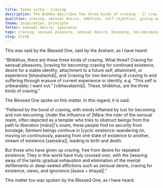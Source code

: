 ```yaml
---
title: Taṇhā sutta - Craving
description: The Buddha describes the three kinds of craving - 1) craving for sensual pleasures, 2) craving for becoming, and 3) craving for non-becoming.
qualities: craving, sensual desire, ambition, self-rejection, giving up
theme: inspiration, principle
fetter: sensual desire, ignorance
tags: craving, sensual pleasure, sensual desire, becoming, non-becoming, existence, non-existence, cyclic existence, mental defilements, iti, iti50-99
slug: iti58
---
```


This was said by the Blessed One, said by the Arahant, as I have heard:

“Bhikkhus, there are these three kinds of craving. What three? Craving for sensual pleasures, |craving for becoming::craving for continued existence, desire for a stable identity, attachment to a future self, attainment, or experience [bhavataṇhā]|, and |craving for non-becoming::A craving to end suffering through erasure of current experience or identity, e.g. “This self is unbearable; I want out.” [vibhavataṇhā]|. These, bhikkhus, are the three kinds of craving.”

The Blessed One spoke on this matter. In this regard, it is said:

“Fettered by the bond of craving,
with minds inflamed by lust for becoming and non-becoming;
Under the influence of |Māra::the ruler of the sensual realm, often depicted as a tempter who tries to obstruct beings from the path to liberation [māra]|'s snare,
these people find no security from bondage;
Sentient beings continue in |cyclic existence::wandering on, moving on continuously, passing from one state of existence to another, stream of existence [saṃsāra]|,
leading to birth and death.

But those who have given up craving,
free from desire for repeated existence;
They in this world have truly crossed over,
with the |wearing away of the taints::gradual exhaustion and elimination of the mental defilements or deep-seated afflictions such as sensual desire, craving for existence, views, and ignorance [āsava + khaya]|.”

This matter too was spoken by the Blessed One, as I have heard.